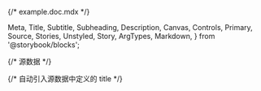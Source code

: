 {/* example.doc.mdx */}

  Meta,
  Title,
  Subtitle,
  Subheading,
  Description,
  Canvas,
  Controls,
  Primary,
  Source,
  Stories,
  Unstyled,
  Story,
  ArgTypes,
  Markdown,
} from '@storybook/blocks';


{/* 源数据 */}

<Meta of={ExampleStories} />

{/* 自动引入源数据中定义的 title */}

<Title />

{/* 子标题 */}

<Subtitle>Sub Title</Subtitle>

{/* 自动引入源数据中的 文档注释 */}

<Description />

{/* 自动引入源数据中 默认第一个 Story 作为主 Story */}

<Primary />

{/* 自动引入源数据中 控制器 */}

<Controls exclude={[]}/>

{/* 自动引入源数据 所有定义的 Story */}

<Stories />

{/* 自动引入源数据中 类型( 对比 Controls 没有 默认值列 ) */}

<ArgTypes include={["string", 'number', 'boolean']}/>

{/* 自定义 锚点副段落标题 */}

<Subheading>Default Example</Subheading>

{/* 自定义 Canvas 画布( 放大/缩小/锚点标题等功能 )包裹 Story */}

<Canvas of={ExampleStories.DefaultExample} />

{/* 自定义 锚点副段落标题 */}

<Subheading>Another Example</Subheading>

{/* 自定义 源码展示 */}

<Source />

{/* 自定义 Story( 选用 Canvas ) */}

<Story of={ExampleStories.AnotherExample} />

{/* 自定义 markdown 语法 */}

<Markdown>
  {`
    # Header
  `}
</Markdown>

{/* 自定义 无样式文本 */}

<Unstyled>
  Lorem ipsum dolor sit amet, consectetur adipisicing elit. Aperiam asperiores autem exercitationem
  facilis fuga fugiat ipsam labore laudantium nemo nobis odit placeat provident similique ullam unde
  ut vel veritatis, voluptatum?
</Unstyled>

{/* 自定义 css 样式 */}

<style>
  {`

  `}
</style>
